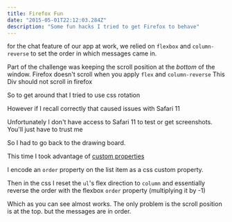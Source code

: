 ```yaml
---
title: Firefox Fun
date: "2015-05-01T22:12:03.284Z"
description: "Some fun hacks I tried to get Firefox to behave"
---
```



for the chat feature of our app at work, we relied on `flexbox` and `column-reverse` to set the order in which messages came in.

Part of the challenge was keeping the scroll position at the *bottom* of the window.
Firefox doesn't scroll when you apply `flex` and `column-reverse`
This Div should not scroll in firefox
<DoesntScrollFF />


So to get around that I tried to use css rotation
<WithRotation />

However if I recall correctly that caused issues with Safari 11

Unfortunately I don't have access to Safari 11 to test or get
screenshots. You'll just have to trust me

So I had to go back to the drawing board.


This time I took advantage of [custom properties](https://css-tricks.com/css-attr-function-got-nothin-custom-properties/")


I encode an `order` property on the list item as a css custom property.


Then in the css I reset the `ul`'s flex direction to `column` and
essentially reverse the order with the flexbox `order` property
(multiplying it by -1)

<WithoutRotation />

Which as you can see almost works. The only problem is the scroll
position is at the top. but the messages are in order.
